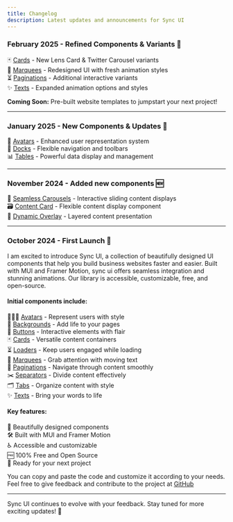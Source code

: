 ```yaml
---
title: Changelog
description: Latest updates and announcements for Sync UI
---
```


### February 2025 - Refined Components & Variants 🚀

🃏 [Cards](/docs/cards) - New Lens Card & Twitter Carousel variants  
🔄 [Marquees](/docs/marquees) - Redesigned UI with fresh animation styles  
⏳ [Paginations](/docs/paginations) - Additional interactive variants  
✨ [Texts](/docs/texts) - Expanded animation options and styles  

**Coming Soon:** Pre-built website templates to jumpstart your next project!

---

### January 2025 - New Components & Updates 🎉

👤 [Avatars](/docs/avatars) - Enhanced user representation system  
🔗 [Docks](/docs/docks) - Flexible navigation and toolbars  
📊 [Tables](/docs/tables) - Powerful data display and management  

---

### November 2024 - Added new components 🆕

🎠 [Seamless Carousels](/docs/carousels) - Interactive sliding content displays  
🗃️ [Content Card](/docs/cards) - Flexible content display component  
🎯 [Dynamic Overlay](/docs/cards) - Layered content presentation

---

### October 2024 - First Launch 🚀

I am excited to introduce Sync UI, a collection of beautifully designed UI components that help you build business websites faster and easier. Built with MUI and Framer Motion, sync ui offers seamless integration and stunning animations. Our library is accessible, customizable, free, and open-source.

#### Initial components include:

🧑‍🤝‍🧑 [Avatars](/docs/avatars) - Represent users with style  
🌈 [Backgrounds](/docs/backgrounds) - Add life to your pages  
🔘 [Buttons](/docs/buttons) - Interactive elements with flair  
🃏 [Cards](/docs/cards) - Versatile content containers  
⏳ [Loaders](/docs/loaders) - Keep users engaged while loading  
🔄 [Marquees](/docs/marquees) - Grab attention with moving text  
📄 [Paginations](/docs/paginations) - Navigate through content smoothly  
✂️ [Separators](/docs/separators) - Divide content effectively  
🗂️ [Tabs](/docs/tabs) - Organize content with style  
✨ [Texts](/docs/texts) - Bring your words to life

#### Key features:

🎨 Beautifully designed components  
🛠️ Built with MUI and Framer Motion  
♿ Accessible and customizable  
🆓 100% Free and Open Source  
🚀 Ready for your next project

You can copy and paste the code and customize it according to your needs. Feel free to give feedback and contribute to the project at [GitHub](https://github.com/AbhiVarde/syncui)

---

Sync UI continues to evolve with your feedback. Stay tuned for more exciting updates! 🎉

